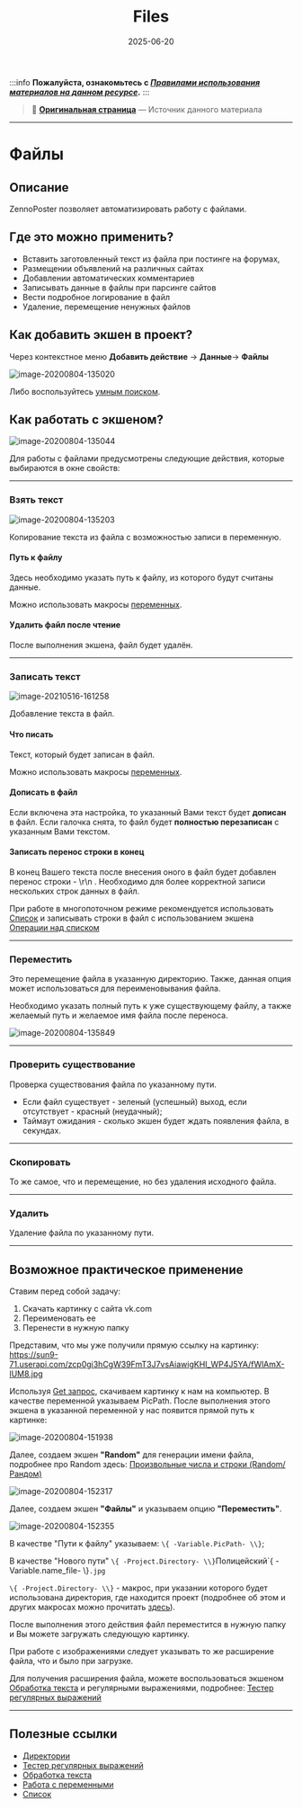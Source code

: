 ﻿---
title: "Files"
description: "Конвертировано из HTML в MDX"
date: "2025-06-20"
converted: true
originalFile: "Files.txt"
targetUrl: "https://zennolab.atlassian.net/wiki/spaces/RU/pages/486309948"
---
:::info **Пожалуйста, ознакомьтесь с [*Правилами использования материалов на данном ресурсе*](../Disclaimer).**
:::

> 🔗 **[Оригинальная страница](https://zennolab.atlassian.net/wiki/spaces/RU/pages/486309948)** — Источник данного материала

_______________________________________________  
# Файлы

## Описание

ZennoPoster позволяет автоматизировать работу с файлами. 

## Где это можно применить?

- Вставить заготовленный текст из файла при постинге на форумах,
- Размещении объявлений на различных сайтах
- Добавлении автоматических комментариев
- Записывать данные в файлы при парсинге сайтов
- Вести подробное логирование в файл
- Удаление, перемещение ненужных файлов

## Как добавить экшен в проект?

Через контекстное меню **Добавить действие** → **Данные**→ **Файлы**

![image-20200804-135020](./assets/Files/Files_pic1.png)

Либо воспользуйтесь [умным поиском](https://zennolab.atlassian.net/wiki/spaces/RU/pages/506200090/ProjectMaker+7#%D0%A3%D0%BC%D0%BD%D1%8B%D0%B9-%D0%BF%D0%BE%D0%B8%D1%81%D0%BA-%D0%B4%D0%B5%D0%B9%D1%81%D1%82%D0%B2%D0%B8%D0%B9 "https://zennolab.atlassian.net/wiki/spaces/RU/pages/506200090/ProjectMaker+7#%D0%A3%D0%BC%D0%BD%D1%8B%D0%B9-%D0%BF%D0%BE%D0%B8%D1%81%D0%BA-%D0%B4%D0%B5%D0%B9%D1%81%D1%82%D0%B2%D0%B8%D0%B9").

## Как работать с экшеном?

![image-20200804-135044](./assets/Files/Files_pic2.png)

Для работы с файлами предусмотрены следующие действия, которые выбираются в окне свойств:

* * *

### Взять текст 

![image-20200804-135203](./assets/Files/Files_pic3.png)

Копирование текста из файла с возможностью записи в переменную.

#### Путь к файлу

Здесь необходимо указать путь к файлу, из которого будут считаны данные.

Можно использовать макросы [переменных](https://zennolab.atlassian.net/wiki/spaces/RU/pages/486309922).

#### Удалить файл после чтение

После выполнения экшена, файл будет удалён.

* * *

### Записать текст 

![image-20210516-161258](./assets/Files/Files_pic4.png)

Добавление текста в файл.

#### Что писать

Текст, который будет записан в файл.

Можно использовать макросы [переменных](https://zennolab.atlassian.net/wiki/spaces/RU/pages/486309922).

#### Дописать в файл

Если включена эта настройка, то указанный Вами текст будет **дописан** в файл. Если галочка снята, то файл будет **полностью перезаписан** с указанным Вами текстом.

#### Записать перенос строки в конец

В конец Вашего текста после внесения оного в файл будет добавлен перенос строки - \r\n . Необходимо для более корректной записи нескольких строк данных в файл.

При работе в многопоточном режиме рекомендуется использовать [Список](https://zennolab.atlassian.net/wiki/spaces/RU/pages/534053375) и записывать строки в файл с использованием экшена [Операции над списком](https://zennolab.atlassian.net/wiki/spaces/RU/pages/534085798)

* * *

### Переместить 

Это перемещение файла в указанную директорию. Также, данная опция может использоваться для переименовывания файла.

Необходимо указать полный путь к уже существующему файлу, а также желаемый путь и желаемое имя файла после переноса.

![image-20200804-135849](./assets/Files/Files_pic5.png)

* * *

### Проверить существование 

Проверка существования файла по указанному пути.

- Если файл существует - зеленый (успешный) выход, если отсутствует - красный (неудачный);
- Таймаут ожидания - сколько экшен будет ждать появления файла, в секундах.

* * *

### Скопировать 

То же самое, что и перемещение, но без удаления исходного файла.

* * *

### Удалить 

Удаление файла по указанному пути.

* * *

## Возможное практическое применение

Ставим перед собой задачу: 

1. Скачать картинку с сайта vk.com
2. Переименовать ее
3. Перенести в нужную папку

Представим, что мы уже получили прямую ссылку на картинку: https://sun9-71.userapi.com/zcp0gi3hCgW39FmT3J7vsAiawigKHI_WP4J5YA/fWlAmX-lUM8.jpg

Используя [Get запрос](https://zennolab.atlassian.net/wiki/spaces/RU/pages/534315165/GET- "https://zennolab.atlassian.net/wiki/spaces/RU/pages/534315165/GET-"), скачиваем картинку к нам на компьютер. В качестве переменной указываем PicPath. После выполнения этого экшена в указанной переменной у нас появится прямой путь к картинке: 

![image-20200804-151938](./assets/Files/Files_pic6.png)

Далее, создаем экшен **"Random"** для генерации имени файла, подробнее про Random здесь: [Произвольные числа и строки (Random/Рандом)](/wiki/spaces/RU/pages/534315050 "/wiki/spaces/RU/pages/534315050") 

![image-20200804-152317](./assets/Files/Files_pic7.png)

Далее, создаем экшен **"Файлы"** и указываем опцию **"Переместить"**. 

![image-20200804-152355](./assets/Files/Files_pic8.png)

В качестве "Пути к файлу" указываем: ``\{ -Variable.PicPath- \\}``;

В качестве "Нового пути" ```\{ -Project.Directory- \\}```Полицейский\`\{ -Variable.name_file- \\}`.jpg`

```\{ -Project.Directory- \\}``` - макрос, при указании которого будет использована директория, где находится проект (подробнее об этом и других макросах можно прочитать [здесь](https://zennolab.atlassian.net/wiki/spaces/RU/pages/735608872#%D0%9E%D0%BA%D1%80%D1%83%D0%B6%D0%B5%D0%BD%D0%B8%D0%B5 "https://zennolab.atlassian.net/wiki/spaces/RU/pages/735608872#%D0%9E%D0%BA%D1%80%D1%83%D0%B6%D0%B5%D0%BD%D0%B8%D0%B5")).

После выполнения этого действия файл переместится в нужную папку и Вы можете загружать следующую картинку.

При работе с изображениями следует указывать то же расширение файла, что и было при загрузке.

Для получения расширения файла, можете воспользоваться экшеном [Обработка текста](https://zennolab.atlassian.net/wiki/spaces/RU/pages/488865793) и регулярными выражениями, подробнее: [Тестер регулярных выражений](https://zennolab.atlassian.net/wiki/spaces/RU/pages/534086111) 

* * *

## Полезные ссылки

- [Директории](https://zennolab.atlassian.net/wiki/spaces/RU/pages/534052965)
- [Тестер регулярных выражений](https://zennolab.atlassian.net/wiki/spaces/RU/pages/534086111)
- [Обработка текста](https://zennolab.atlassian.net/wiki/spaces/RU/pages/488865793)
- [Работа с переменными](https://zennolab.atlassian.net/wiki/spaces/RU/pages/486309922)
- [Список](https://zennolab.atlassian.net/wiki/spaces/RU/pages/534053375)
